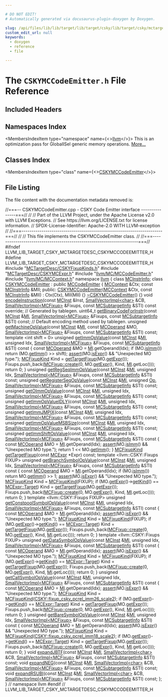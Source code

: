 ```yaml
---

# DO NOT EDIT!
# Automatically generated via docusaurus-plugin-doxygen by Doxygen.

slug: /api/files/lib/lib/target/lib/target/csky/lib/target/csky/mctargetdesc/cskymccodeemitter-h
custom_edit_url: null
keywords:
  - doxygen
  - reference
  - file

---
```





# The `CSKYMCCodeEmitter.h` File Reference

<DoxygenPage pluginConfig={pluginConfig}>



## Included Headers

<IncludesList>
<IncludesListItem
  filePath="MCTargetDesc/CSKYFixupKinds.h"
  permalink="/docs/api/files/lib/lib/target/lib/target/csky/lib/target/csky/mctargetdesc/cskyfixupkinds-h"
  isLocal="true" />
<IncludesListItem
  filePath="MCTargetDesc/CSKYMCExpr.h"
  permalink="/docs/api/files/lib/lib/target/lib/target/csky/lib/target/csky/mctargetdesc/cskymcexpr-h"
  isLocal="true" />
<IncludesListItem
  filePath="llvm/MC/MCCodeEmitter.h"
  permalink="/docs/api/files/include/include/llvm/include/llvm/mc/mccodeemitter-h"
  isLocal="true" />
<IncludesListItem
  filePath="llvm/MC/MCContext.h"
  permalink="/docs/api/files/include/include/llvm/include/llvm/mc/mccontext-h"
  isLocal="true" />
</IncludesList>

## Namespaces Index

<MembersIndex>

<MembersIndexItem
  type="namespace"
  name={<><a href="/docs/api/namespaces/llvm">llvm</a></>}>
This is an optimization pass for GlobalISel generic memory operations. <a href="/docs/api/namespaces/llvm/#details">More...</a>
</MembersIndexItem>

</MembersIndex>

## Classes Index

<MembersIndex>

<MembersIndexItem
  type="class"
  name={<><a href="/docs/api/classes/llvm/cskymccodeemitter">CSKYMCCodeEmitter</a></>}>
</MembersIndexItem>

</MembersIndex>


## File Listing

The file content with the documentation metadata removed is:

<ProgramListing>

<Link id="l00001" /><CodeLine lineNumber="1"><Highlight kind="comment">//===-- CSKYMCCodeEmitter.cpp - CSKY Code Emitter interface ---------------===//</Highlight><Highlight kind="normal"></Highlight></CodeLine>
<Link id="l00002" /><CodeLine lineNumber="2"><Highlight kind="normal"></Highlight><Highlight kind="comment">//</Highlight><Highlight kind="normal"></Highlight></CodeLine>
<Link id="l00003" /><CodeLine lineNumber="3"><Highlight kind="normal"></Highlight><Highlight kind="comment">// Part of the LLVM Project, under the Apache License v2.0 with LLVM Exceptions.</Highlight><Highlight kind="normal"></Highlight></CodeLine>
<Link id="l00004" /><CodeLine lineNumber="4"><Highlight kind="normal"></Highlight><Highlight kind="comment">// See https://llvm.org/LICENSE.txt for license information.</Highlight><Highlight kind="normal"></Highlight></CodeLine>
<Link id="l00005" /><CodeLine lineNumber="5"><Highlight kind="normal"></Highlight><Highlight kind="comment">// SPDX-License-Identifier: Apache-2.0 WITH LLVM-exception</Highlight><Highlight kind="normal"></Highlight></CodeLine>
<Link id="l00006" /><CodeLine lineNumber="6"><Highlight kind="normal"></Highlight><Highlight kind="comment">//</Highlight><Highlight kind="normal"></Highlight></CodeLine>
<Link id="l00007" /><CodeLine lineNumber="7"><Highlight kind="normal"></Highlight><Highlight kind="comment">//===----------------------------------------------------------------------===//</Highlight><Highlight kind="normal"></Highlight></CodeLine>
<Link id="l00008" /><CodeLine lineNumber="8"><Highlight kind="normal"></Highlight><Highlight kind="comment">//</Highlight><Highlight kind="normal"></Highlight></CodeLine>
<Link id="l00009" /><CodeLine lineNumber="9"><Highlight kind="normal"></Highlight><Highlight kind="comment">// This file implements the CSKYMCCodeEmitter class.</Highlight><Highlight kind="normal"></Highlight></CodeLine>
<Link id="l00010" /><CodeLine lineNumber="10"><Highlight kind="normal"></Highlight><Highlight kind="comment">//</Highlight><Highlight kind="normal"></Highlight></CodeLine>
<Link id="l00011" /><CodeLine lineNumber="11"><Highlight kind="normal"></Highlight><Highlight kind="comment">//===----------------------------------------------------------------------===//</Highlight><Highlight kind="normal"></Highlight></CodeLine>
<Link id="l00012" /><CodeLine lineNumber="12"><Highlight kind="normal"></Highlight></CodeLine>
<Link id="l00013" /><CodeLine lineNumber="13"><Highlight kind="normal"></Highlight><Highlight kind="preprocessor">#ifndef LLVM&#95;LIB&#95;TARGET&#95;CSKY&#95;MCTARGETDESC&#95;CSKYMCCODEEMITTER&#95;H</Highlight><Highlight kind="normal"></Highlight></CodeLine>
<Link id="l00014" /><CodeLine lineNumber="14"><Highlight kind="normal"></Highlight><Highlight kind="preprocessor">#define LLVM&#95;LIB&#95;TARGET&#95;CSKY&#95;MCTARGETDESC&#95;CSKYMCCODEEMITTER&#95;H</Highlight><Highlight kind="normal"></Highlight></CodeLine>
<Link id="l00015" /><CodeLine lineNumber="15"><Highlight kind="normal"></Highlight></CodeLine>
<Link id="l00016" /><CodeLine lineNumber="16"><Highlight kind="normal"></Highlight><Highlight kind="preprocessor">#include &quot;<a href="/docs/api/files/lib/lib/target/lib/target/csky/lib/target/csky/mctargetdesc/cskyfixupkinds-h">MCTargetDesc/CSKYFixupKinds.h</a>&quot;</Highlight><Highlight kind="normal"></Highlight></CodeLine>
<Link id="l00017" /><CodeLine lineNumber="17"><Highlight kind="normal"></Highlight><Highlight kind="preprocessor">#include &quot;<a href="/docs/api/files/lib/lib/target/lib/target/csky/lib/target/csky/mctargetdesc/cskymcexpr-h">MCTargetDesc/CSKYMCExpr.h</a>&quot;</Highlight><Highlight kind="normal"></Highlight></CodeLine>
<Link id="l00018" /><CodeLine lineNumber="18"><Highlight kind="normal"></Highlight><Highlight kind="preprocessor">#include &quot;<a href="/docs/api/files/include/include/llvm/include/llvm/mc/mccodeemitter-h">llvm/MC/MCCodeEmitter.h</a>&quot;</Highlight><Highlight kind="normal"></Highlight></CodeLine>
<Link id="l00019" /><CodeLine lineNumber="19"><Highlight kind="normal"></Highlight><Highlight kind="preprocessor">#include &quot;<a href="/docs/api/files/include/include/llvm/include/llvm/mc/mccontext-h">llvm/MC/MCContext.h</a>&quot;</Highlight><Highlight kind="normal"></Highlight></CodeLine>
<Link id="l00020" /><CodeLine lineNumber="20"><Highlight kind="normal"></Highlight></CodeLine>
<Link id="l00021" /><CodeLine lineNumber="21"><Highlight kind="normal"></Highlight><Highlight kind="keyword">namespace </Highlight><Highlight kind="normal"><a href="/docs/api/namespaces/llvm">llvm</a> &#123;</Highlight></CodeLine>
<Link id="l00022" /><CodeLine lineNumber="22"><Highlight kind="normal"></Highlight></CodeLine>
<Link id="l00023" /><CodeLine lineNumber="23"><Highlight kind="normal"></Highlight><Highlight kind="keyword">class </Highlight><Highlight kind="normal"><a href="/docs/api/classes/llvm/mcinstrinfo">MCInstrInfo</a>;</Highlight></CodeLine>
<Link id="l00024" /><CodeLine lineNumber="24"><Highlight kind="normal"></Highlight></CodeLine>
<Link id="l00025" /><CodeLine lineNumber="25" lineLink="/docs/api/classes/llvm/cskymccodeemitter"><Highlight kind="normal"></Highlight><Highlight kind="keyword">class </Highlight><Highlight kind="normal"><a href="/docs/api/classes/llvm/cskymccodeemitter/#a8c5dd46c2df4518bf4cec23a7a75fc44">CSKYMCCodeEmitter</a> : </Highlight><Highlight kind="keyword">public</Highlight><Highlight kind="normal"> <a href="/docs/api/classes/llvm/mccodeemitter/#a30a6103435c200ed0b3923ecf30249d1">MCCodeEmitter</a> &#123;</Highlight></CodeLine>
<Link id="l00026" /><CodeLine lineNumber="26"><Highlight kind="normal">  <a href="/docs/api/classes/llvm/mccontext">MCContext</a> &amp;Ctx;</Highlight></CodeLine>
<Link id="l00027" /><CodeLine lineNumber="27"><Highlight kind="normal">  </Highlight><Highlight kind="keyword">const</Highlight><Highlight kind="normal"> <a href="/docs/api/classes/llvm/mcinstrinfo">MCInstrInfo</a> &amp;MII;</Highlight></CodeLine>
<Link id="l00028" /><CodeLine lineNumber="28"><Highlight kind="normal"></Highlight></CodeLine>
<Link id="l00029" /><CodeLine lineNumber="29"><Highlight kind="normal"></Highlight><Highlight kind="keyword">public</Highlight><Highlight kind="normal">:</Highlight></CodeLine>
<Link id="l00030" /><CodeLine lineNumber="30" lineLink="/docs/api/classes/llvm/cskymccodeemitter/#a8c5dd46c2df4518bf4cec23a7a75fc44"><Highlight kind="normal">  <a href="/docs/api/classes/llvm/cskymccodeemitter/#a8c5dd46c2df4518bf4cec23a7a75fc44">CSKYMCCodeEmitter</a>(<a href="/docs/api/classes/llvm/mccontext">MCContext</a> &amp;Ctx, </Highlight><Highlight kind="keyword">const</Highlight><Highlight kind="normal"> <a href="/docs/api/classes/llvm/mcinstrinfo">MCInstrInfo</a> &amp;MII)</Highlight></CodeLine>
<Link id="l00031" /><CodeLine lineNumber="31"><Highlight kind="normal">      : Ctx(Ctx), MII(MII) &#123;&#125;</Highlight></CodeLine>
<Link id="l00032" /><CodeLine lineNumber="32"><Highlight kind="normal"></Highlight></CodeLine>
<Link id="l00033" /><CodeLine lineNumber="33" lineLink="/docs/api/classes/llvm/cskymccodeemitter/#a91da69034f5cd5943519833b66272506"><Highlight kind="normal">  <a href="/docs/api/classes/llvm/cskymccodeemitter/#a91da69034f5cd5943519833b66272506">~CSKYMCCodeEmitter</a>() &#123;&#125;</Highlight></CodeLine>
<Link id="l00034" /><CodeLine lineNumber="34"><Highlight kind="normal"></Highlight></CodeLine>
<Link id="l00035" /><CodeLine lineNumber="35"><Highlight kind="normal">  </Highlight><Highlight kind="keywordtype">void</Highlight><Highlight kind="normal"> <a href="/docs/api/classes/llvm/cskymccodeemitter/#adaafdf331200e6510034c6a3680f5a34">encodeInstruction</a>(</Highlight><Highlight kind="keyword">const</Highlight><Highlight kind="normal"> <a href="/docs/api/classes/llvm/mcinst">MCInst</a> &amp;Inst, <a href="/docs/api/classes/llvm/smallvectorimpl">SmallVectorImpl&lt;char&gt;</a> &amp;CB,</Highlight></CodeLine>
<Link id="l00036" /><CodeLine lineNumber="36"><Highlight kind="normal">                         <a href="/docs/api/classes/llvm/smallvectorimpl">SmallVectorImpl&lt;MCFixup&gt;</a> &amp;Fixups,</Highlight></CodeLine>
<Link id="l00037" /><CodeLine lineNumber="37"><Highlight kind="normal">                         </Highlight><Highlight kind="keyword">const</Highlight><Highlight kind="normal"> <a href="/docs/api/classes/llvm/mcsubtargetinfo">MCSubtargetInfo</a> &amp;STI) </Highlight><Highlight kind="keyword">const override</Highlight><Highlight kind="normal">;</Highlight></CodeLine>
<Link id="l00038" /><CodeLine lineNumber="38"><Highlight kind="normal"></Highlight></CodeLine>
<Link id="l00039" /><CodeLine lineNumber="39"><Highlight kind="normal">  </Highlight><Highlight kind="comment">// Generated by tablegen.</Highlight><Highlight kind="normal"></Highlight></CodeLine>
<Link id="l00040" /><CodeLine lineNumber="40" lineLink="/docs/api/classes/llvm/cskymccodeemitter/#a2dab5a70b897ea16e26499171c224201"><Highlight kind="normal">  uint64&#95;t <a href="/docs/api/classes/llvm/cskymccodeemitter/#a2dab5a70b897ea16e26499171c224201">getBinaryCodeForInstr</a>(</Highlight><Highlight kind="keyword">const</Highlight><Highlight kind="normal"> <a href="/docs/api/classes/llvm/mcinst">MCInst</a> &amp;<a href="/docs/api/files/lib/lib/codegen/lib/codegen/globalisel/irtranslator-cpp/#abe44dfdea65b4f7e11e0a608ab708b76">MI</a>,</Highlight></CodeLine>
<Link id="l00041" /><CodeLine lineNumber="41"><Highlight kind="normal">                                 <a href="/docs/api/classes/llvm/smallvectorimpl">SmallVectorImpl&lt;MCFixup&gt;</a> &amp;Fixups,</Highlight></CodeLine>
<Link id="l00042" /><CodeLine lineNumber="42"><Highlight kind="normal">                                 </Highlight><Highlight kind="keyword">const</Highlight><Highlight kind="normal"> <a href="/docs/api/classes/llvm/mcsubtargetinfo">MCSubtargetInfo</a> &amp;STI) </Highlight><Highlight kind="keyword">const</Highlight><Highlight kind="normal">;</Highlight></CodeLine>
<Link id="l00043" /><CodeLine lineNumber="43"><Highlight kind="normal"></Highlight></CodeLine>
<Link id="l00044" /><CodeLine lineNumber="44"><Highlight kind="normal">  </Highlight><Highlight kind="comment">// Default encoding method used by tablegen.</Highlight><Highlight kind="normal"></Highlight></CodeLine>
<Link id="l00045" /><CodeLine lineNumber="45"><Highlight kind="normal">  </Highlight><Highlight kind="keywordtype">unsigned</Highlight><Highlight kind="normal"> <a href="/docs/api/classes/llvm/cskymccodeemitter/#a1cfc0c5935900e22a36b4c1fde95c983">getMachineOpValue</a>(</Highlight><Highlight kind="keyword">const</Highlight><Highlight kind="normal"> <a href="/docs/api/classes/llvm/mcinst">MCInst</a> &amp;<a href="/docs/api/files/lib/lib/codegen/lib/codegen/globalisel/irtranslator-cpp/#abe44dfdea65b4f7e11e0a608ab708b76">MI</a>, </Highlight><Highlight kind="keyword">const</Highlight><Highlight kind="normal"> <a href="/docs/api/classes/llvm/mcoperand">MCOperand</a> &amp;MO,</Highlight></CodeLine>
<Link id="l00046" /><CodeLine lineNumber="46"><Highlight kind="normal">                             <a href="/docs/api/classes/llvm/smallvectorimpl">SmallVectorImpl&lt;MCFixup&gt;</a> &amp;Fixups,</Highlight></CodeLine>
<Link id="l00047" /><CodeLine lineNumber="47"><Highlight kind="normal">                             </Highlight><Highlight kind="keyword">const</Highlight><Highlight kind="normal"> <a href="/docs/api/classes/llvm/mcsubtargetinfo">MCSubtargetInfo</a> &amp;STI) </Highlight><Highlight kind="keyword">const</Highlight><Highlight kind="normal">;</Highlight></CodeLine>
<Link id="l00048" /><CodeLine lineNumber="48"><Highlight kind="normal"></Highlight></CodeLine>
<Link id="l00049" /><CodeLine lineNumber="49"><Highlight kind="normal">  </Highlight><Highlight kind="keyword">template</Highlight><Highlight kind="normal"> &lt;</Highlight><Highlight kind="keywordtype">int</Highlight><Highlight kind="normal"> shift = 0&gt;</Highlight></CodeLine>
<Link id="l00050" /><CodeLine lineNumber="50" lineLink="/docs/api/classes/llvm/cskymccodeemitter/#a147f7ed39465e029fa4ac16137fee7c4"><Highlight kind="normal">  </Highlight><Highlight kind="keywordtype">unsigned</Highlight><Highlight kind="normal"> <a href="/docs/api/classes/llvm/cskymccodeemitter/#a147f7ed39465e029fa4ac16137fee7c4">getImmOpValue</a>(</Highlight><Highlight kind="keyword">const</Highlight><Highlight kind="normal"> <a href="/docs/api/classes/llvm/mcinst">MCInst</a> &amp;<a href="/docs/api/files/lib/lib/codegen/lib/codegen/globalisel/irtranslator-cpp/#abe44dfdea65b4f7e11e0a608ab708b76">MI</a>, </Highlight><Highlight kind="keywordtype">unsigned</Highlight><Highlight kind="normal"> Idx,</Highlight></CodeLine>
<Link id="l00051" /><CodeLine lineNumber="51"><Highlight kind="normal">                         <a href="/docs/api/classes/llvm/smallvectorimpl">SmallVectorImpl&lt;MCFixup&gt;</a> &amp;Fixups,</Highlight></CodeLine>
<Link id="l00052" /><CodeLine lineNumber="52"><Highlight kind="normal">                         </Highlight><Highlight kind="keyword">const</Highlight><Highlight kind="normal"> <a href="/docs/api/classes/llvm/mcsubtargetinfo">MCSubtargetInfo</a> &amp;STI)</Highlight><Highlight kind="keyword"> const </Highlight><Highlight kind="normal">&#123;</Highlight></CodeLine>
<Link id="l00053" /><CodeLine lineNumber="53"><Highlight kind="normal">    </Highlight><Highlight kind="keyword">const</Highlight><Highlight kind="normal"> <a href="/docs/api/classes/llvm/mcoperand">MCOperand</a> &amp;MO = <a href="/docs/api/files/lib/lib/codegen/lib/codegen/globalisel/irtranslator-cpp/#abe44dfdea65b4f7e11e0a608ab708b76">MI</a>.getOperand(Idx);</Highlight></CodeLine>
<Link id="l00054" /><CodeLine lineNumber="54"><Highlight kind="normal">    </Highlight><Highlight kind="keywordflow">if</Highlight><Highlight kind="normal"> (MO.<a href="/docs/api/classes/llvm/mcoperand/#a5f639fdcd3fc673fcbdb47f2e88b2b41">isImm</a>())</Highlight></CodeLine>
<Link id="l00055" /><CodeLine lineNumber="55"><Highlight kind="normal">      </Highlight><Highlight kind="keywordflow">return</Highlight><Highlight kind="normal"> (MO.<a href="/docs/api/classes/llvm/mcoperand/#a4509c43893edc940979f690c468664c1">getImm</a>() &gt;&gt; shift);</Highlight></CodeLine>
<Link id="l00056" /><CodeLine lineNumber="56"><Highlight kind="normal"></Highlight></CodeLine>
<Link id="l00057" /><CodeLine lineNumber="57"><Highlight kind="normal">    <a href="/docs/api/files/lib/lib/target/lib/target/amdgpu/silowercontrolflow-cpp/#a4868c5d81c5ccc98c47aeab6244346a0">assert</a>(MO.<a href="/docs/api/classes/llvm/mcoperand/#ae23b2e8269fe15dbe5ebb3394438960c">isExpr</a>() &amp;&amp; </Highlight><Highlight kind="stringliteral">&quot;Unexpected MO type.&quot;</Highlight><Highlight kind="normal">);</Highlight></CodeLine>
<Link id="l00058" /><CodeLine lineNumber="58"><Highlight kind="normal"></Highlight></CodeLine>
<Link id="l00059" /><CodeLine lineNumber="59"><Highlight kind="normal">    <a href="/docs/api/namespaces/llvm/#a84cef097f15848752272d38769011f58">MCFixupKind</a> Kind = <a href="/docs/api/classes/llvm/cskymccodeemitter/#a9c29d5d248e6c2e091dd022e206068f8">getTargetFixup</a>(MO.<a href="/docs/api/classes/llvm/mcoperand/#ac9408fbc60922d24b01c1efcbd4ba52b">getExpr</a>());</Highlight></CodeLine>
<Link id="l00060" /><CodeLine lineNumber="60"><Highlight kind="normal">    Fixups.push&#95;back(<a href="/docs/api/classes/llvm/mcfixup/#abdf37854fa6eb68017b96486df443a32">MCFixup::create</a>(0, MO.<a href="/docs/api/classes/llvm/mcoperand/#ac9408fbc60922d24b01c1efcbd4ba52b">getExpr</a>(), Kind, <a href="/docs/api/files/lib/lib/codegen/lib/codegen/globalisel/irtranslator-cpp/#abe44dfdea65b4f7e11e0a608ab708b76">MI</a>.getLoc()));</Highlight></CodeLine>
<Link id="l00061" /><CodeLine lineNumber="61"><Highlight kind="normal">    </Highlight><Highlight kind="keywordflow">return</Highlight><Highlight kind="normal"> 0;</Highlight></CodeLine>
<Link id="l00062" /><CodeLine lineNumber="62"><Highlight kind="normal">  &#125;</Highlight></CodeLine>
<Link id="l00063" /><CodeLine lineNumber="63"><Highlight kind="normal"></Highlight></CodeLine>
<Link id="l00064" /><CodeLine lineNumber="64"><Highlight kind="normal">  </Highlight><Highlight kind="keywordtype">unsigned</Highlight><Highlight kind="normal"> <a href="/docs/api/classes/llvm/cskymccodeemitter/#abc48f0656943fa3733e66da34ad649fb">getRegSeqImmOpValue</a>(</Highlight><Highlight kind="keyword">const</Highlight><Highlight kind="normal"> <a href="/docs/api/classes/llvm/mcinst">MCInst</a> &amp;<a href="/docs/api/files/lib/lib/codegen/lib/codegen/globalisel/irtranslator-cpp/#abe44dfdea65b4f7e11e0a608ab708b76">MI</a>, </Highlight><Highlight kind="keywordtype">unsigned</Highlight><Highlight kind="normal"> Idx,</Highlight></CodeLine>
<Link id="l00065" /><CodeLine lineNumber="65"><Highlight kind="normal">                               <a href="/docs/api/classes/llvm/smallvectorimpl">SmallVectorImpl&lt;MCFixup&gt;</a> &amp;Fixups,</Highlight></CodeLine>
<Link id="l00066" /><CodeLine lineNumber="66"><Highlight kind="normal">                               </Highlight><Highlight kind="keyword">const</Highlight><Highlight kind="normal"> <a href="/docs/api/classes/llvm/mcsubtargetinfo">MCSubtargetInfo</a> &amp;STI) </Highlight><Highlight kind="keyword">const</Highlight><Highlight kind="normal">;</Highlight></CodeLine>
<Link id="l00067" /><CodeLine lineNumber="67"><Highlight kind="normal"></Highlight></CodeLine>
<Link id="l00068" /><CodeLine lineNumber="68"><Highlight kind="normal">  </Highlight><Highlight kind="keywordtype">unsigned</Highlight><Highlight kind="normal"> <a href="/docs/api/classes/llvm/cskymccodeemitter/#a008b1d35685ccf159195785034bd43ca">getRegisterSeqOpValue</a>(</Highlight><Highlight kind="keyword">const</Highlight><Highlight kind="normal"> <a href="/docs/api/classes/llvm/mcinst">MCInst</a> &amp;<a href="/docs/api/files/lib/lib/codegen/lib/codegen/globalisel/irtranslator-cpp/#abe44dfdea65b4f7e11e0a608ab708b76">MI</a>, </Highlight><Highlight kind="keywordtype">unsigned</Highlight><Highlight kind="normal"> <a href="/docs/api/namespaces/llvm/#ab471937b9a227e70c7fe8bd9604014d6">Op</a>,</Highlight></CodeLine>
<Link id="l00069" /><CodeLine lineNumber="69"><Highlight kind="normal">                                 <a href="/docs/api/classes/llvm/smallvectorimpl">SmallVectorImpl&lt;MCFixup&gt;</a> &amp;Fixups,</Highlight></CodeLine>
<Link id="l00070" /><CodeLine lineNumber="70"><Highlight kind="normal">                                 </Highlight><Highlight kind="keyword">const</Highlight><Highlight kind="normal"> <a href="/docs/api/classes/llvm/mcsubtargetinfo">MCSubtargetInfo</a> &amp;STI) </Highlight><Highlight kind="keyword">const</Highlight><Highlight kind="normal">;</Highlight></CodeLine>
<Link id="l00071" /><CodeLine lineNumber="71"><Highlight kind="normal"></Highlight></CodeLine>
<Link id="l00072" /><CodeLine lineNumber="72"><Highlight kind="normal">  </Highlight><Highlight kind="keywordtype">unsigned</Highlight><Highlight kind="normal"> <a href="/docs/api/classes/llvm/cskymccodeemitter/#a08b1ba956c93479f829c5119f1dad4d0">getOImmOpValue</a>(</Highlight><Highlight kind="keyword">const</Highlight><Highlight kind="normal"> <a href="/docs/api/classes/llvm/mcinst">MCInst</a> &amp;<a href="/docs/api/files/lib/lib/codegen/lib/codegen/globalisel/irtranslator-cpp/#abe44dfdea65b4f7e11e0a608ab708b76">MI</a>, </Highlight><Highlight kind="keywordtype">unsigned</Highlight><Highlight kind="normal"> Idx,</Highlight></CodeLine>
<Link id="l00073" /><CodeLine lineNumber="73"><Highlight kind="normal">                          <a href="/docs/api/classes/llvm/smallvectorimpl">SmallVectorImpl&lt;MCFixup&gt;</a> &amp;Fixups,</Highlight></CodeLine>
<Link id="l00074" /><CodeLine lineNumber="74"><Highlight kind="normal">                          </Highlight><Highlight kind="keyword">const</Highlight><Highlight kind="normal"> <a href="/docs/api/classes/llvm/mcsubtargetinfo">MCSubtargetInfo</a> &amp;STI) </Highlight><Highlight kind="keyword">const</Highlight><Highlight kind="normal">;</Highlight></CodeLine>
<Link id="l00075" /><CodeLine lineNumber="75"><Highlight kind="normal"></Highlight></CodeLine>
<Link id="l00076" /><CodeLine lineNumber="76"><Highlight kind="normal">  </Highlight><Highlight kind="keywordtype">unsigned</Highlight><Highlight kind="normal"> <a href="/docs/api/classes/llvm/cskymccodeemitter/#ac6eeb144918019a34bd38c7223e3f78b">getImmOpValueIDLY</a>(</Highlight><Highlight kind="keyword">const</Highlight><Highlight kind="normal"> <a href="/docs/api/classes/llvm/mcinst">MCInst</a> &amp;<a href="/docs/api/files/lib/lib/codegen/lib/codegen/globalisel/irtranslator-cpp/#abe44dfdea65b4f7e11e0a608ab708b76">MI</a>, </Highlight><Highlight kind="keywordtype">unsigned</Highlight><Highlight kind="normal"> Idx,</Highlight></CodeLine>
<Link id="l00077" /><CodeLine lineNumber="77"><Highlight kind="normal">                             <a href="/docs/api/classes/llvm/smallvectorimpl">SmallVectorImpl&lt;MCFixup&gt;</a> &amp;Fixups,</Highlight></CodeLine>
<Link id="l00078" /><CodeLine lineNumber="78"><Highlight kind="normal">                             </Highlight><Highlight kind="keyword">const</Highlight><Highlight kind="normal"> <a href="/docs/api/classes/llvm/mcsubtargetinfo">MCSubtargetInfo</a> &amp;STI) </Highlight><Highlight kind="keyword">const</Highlight><Highlight kind="normal">;</Highlight></CodeLine>
<Link id="l00079" /><CodeLine lineNumber="79"><Highlight kind="normal"></Highlight></CodeLine>
<Link id="l00080" /><CodeLine lineNumber="80"><Highlight kind="normal">  </Highlight><Highlight kind="keywordtype">unsigned</Highlight><Highlight kind="normal"> <a href="/docs/api/classes/llvm/cskymccodeemitter/#ae05cd97c83d393c69e434fca17030b9f">getImmJMPIX</a>(</Highlight><Highlight kind="keyword">const</Highlight><Highlight kind="normal"> <a href="/docs/api/classes/llvm/mcinst">MCInst</a> &amp;<a href="/docs/api/files/lib/lib/codegen/lib/codegen/globalisel/irtranslator-cpp/#abe44dfdea65b4f7e11e0a608ab708b76">MI</a>, </Highlight><Highlight kind="keywordtype">unsigned</Highlight><Highlight kind="normal"> Idx,</Highlight></CodeLine>
<Link id="l00081" /><CodeLine lineNumber="81"><Highlight kind="normal">                       <a href="/docs/api/classes/llvm/smallvectorimpl">SmallVectorImpl&lt;MCFixup&gt;</a> &amp;Fixups,</Highlight></CodeLine>
<Link id="l00082" /><CodeLine lineNumber="82"><Highlight kind="normal">                       </Highlight><Highlight kind="keyword">const</Highlight><Highlight kind="normal"> <a href="/docs/api/classes/llvm/mcsubtargetinfo">MCSubtargetInfo</a> &amp;STI) </Highlight><Highlight kind="keyword">const</Highlight><Highlight kind="normal">;</Highlight></CodeLine>
<Link id="l00083" /><CodeLine lineNumber="83"><Highlight kind="normal"></Highlight></CodeLine>
<Link id="l00084" /><CodeLine lineNumber="84"><Highlight kind="normal">  </Highlight><Highlight kind="keywordtype">unsigned</Highlight><Highlight kind="normal"> <a href="/docs/api/classes/llvm/cskymccodeemitter/#a606a98b352957e923a71c533473c3ce8">getImmOpValueMSBSize</a>(</Highlight><Highlight kind="keyword">const</Highlight><Highlight kind="normal"> <a href="/docs/api/classes/llvm/mcinst">MCInst</a> &amp;<a href="/docs/api/files/lib/lib/codegen/lib/codegen/globalisel/irtranslator-cpp/#abe44dfdea65b4f7e11e0a608ab708b76">MI</a>, </Highlight><Highlight kind="keywordtype">unsigned</Highlight><Highlight kind="normal"> Idx,</Highlight></CodeLine>
<Link id="l00085" /><CodeLine lineNumber="85"><Highlight kind="normal">                                <a href="/docs/api/classes/llvm/smallvectorimpl">SmallVectorImpl&lt;MCFixup&gt;</a> &amp;Fixups,</Highlight></CodeLine>
<Link id="l00086" /><CodeLine lineNumber="86"><Highlight kind="normal">                                </Highlight><Highlight kind="keyword">const</Highlight><Highlight kind="normal"> <a href="/docs/api/classes/llvm/mcsubtargetinfo">MCSubtargetInfo</a> &amp;STI) </Highlight><Highlight kind="keyword">const</Highlight><Highlight kind="normal">;</Highlight></CodeLine>
<Link id="l00087" /><CodeLine lineNumber="87"><Highlight kind="normal"></Highlight></CodeLine>
<Link id="l00088" /><CodeLine lineNumber="88" lineLink="/docs/api/classes/llvm/cskymccodeemitter/#a636ee1d25450ead13bc07b88b72ac478"><Highlight kind="normal">  </Highlight><Highlight kind="keywordtype">unsigned</Highlight><Highlight kind="normal"> <a href="/docs/api/classes/llvm/cskymccodeemitter/#a636ee1d25450ead13bc07b88b72ac478">getImmShiftOpValue</a>(</Highlight><Highlight kind="keyword">const</Highlight><Highlight kind="normal"> <a href="/docs/api/classes/llvm/mcinst">MCInst</a> &amp;<a href="/docs/api/files/lib/lib/codegen/lib/codegen/globalisel/irtranslator-cpp/#abe44dfdea65b4f7e11e0a608ab708b76">MI</a>, </Highlight><Highlight kind="keywordtype">unsigned</Highlight><Highlight kind="normal"> Idx,</Highlight></CodeLine>
<Link id="l00089" /><CodeLine lineNumber="89"><Highlight kind="normal">                              <a href="/docs/api/classes/llvm/smallvectorimpl">SmallVectorImpl&lt;MCFixup&gt;</a> &amp;Fixups,</Highlight></CodeLine>
<Link id="l00090" /><CodeLine lineNumber="90"><Highlight kind="normal">                              </Highlight><Highlight kind="keyword">const</Highlight><Highlight kind="normal"> <a href="/docs/api/classes/llvm/mcsubtargetinfo">MCSubtargetInfo</a> &amp;STI)</Highlight><Highlight kind="keyword"> const </Highlight><Highlight kind="normal">&#123;</Highlight></CodeLine>
<Link id="l00091" /><CodeLine lineNumber="91"><Highlight kind="normal">    </Highlight><Highlight kind="keyword">const</Highlight><Highlight kind="normal"> <a href="/docs/api/classes/llvm/mcoperand">MCOperand</a> &amp;MO = <a href="/docs/api/files/lib/lib/codegen/lib/codegen/globalisel/irtranslator-cpp/#abe44dfdea65b4f7e11e0a608ab708b76">MI</a>.getOperand(Idx);</Highlight></CodeLine>
<Link id="l00092" /><CodeLine lineNumber="92"><Highlight kind="normal">    <a href="/docs/api/files/lib/lib/target/lib/target/amdgpu/silowercontrolflow-cpp/#a4868c5d81c5ccc98c47aeab6244346a0">assert</a>(MO.<a href="/docs/api/classes/llvm/mcoperand/#a5f639fdcd3fc673fcbdb47f2e88b2b41">isImm</a>() &amp;&amp; </Highlight><Highlight kind="stringliteral">&quot;Unexpected MO type.&quot;</Highlight><Highlight kind="normal">);</Highlight></CodeLine>
<Link id="l00093" /><CodeLine lineNumber="93"><Highlight kind="normal">    </Highlight><Highlight kind="keywordflow">return</Highlight><Highlight kind="normal"> 1 &lt;&lt; MO.<a href="/docs/api/classes/llvm/mcoperand/#a4509c43893edc940979f690c468664c1">getImm</a>();</Highlight></CodeLine>
<Link id="l00094" /><CodeLine lineNumber="94"><Highlight kind="normal">  &#125;</Highlight></CodeLine>
<Link id="l00095" /><CodeLine lineNumber="95"><Highlight kind="normal"></Highlight></CodeLine>
<Link id="l00096" /><CodeLine lineNumber="96"><Highlight kind="normal">  <a href="/docs/api/namespaces/llvm/#a84cef097f15848752272d38769011f58">MCFixupKind</a> <a href="/docs/api/classes/llvm/cskymccodeemitter/#a9c29d5d248e6c2e091dd022e206068f8">getTargetFixup</a>(</Highlight><Highlight kind="keyword">const</Highlight><Highlight kind="normal"> <a href="/docs/api/classes/llvm/mcexpr">MCExpr</a> &#42;Expr) </Highlight><Highlight kind="keyword">const</Highlight><Highlight kind="normal">;</Highlight></CodeLine>
<Link id="l00097" /><CodeLine lineNumber="97"><Highlight kind="normal"></Highlight></CodeLine>
<Link id="l00098" /><CodeLine lineNumber="98"><Highlight kind="normal">  </Highlight><Highlight kind="keyword">template</Highlight><Highlight kind="normal"> &lt;llvm::CSKY::Fixups FIXUP&gt;</Highlight></CodeLine>
<Link id="l00099" /><CodeLine lineNumber="99" lineLink="/docs/api/classes/llvm/cskymccodeemitter/#ae0d5413e8969be7638d03ff8c9e65353"><Highlight kind="normal">  </Highlight><Highlight kind="keywordtype">unsigned</Highlight><Highlight kind="normal"> <a href="/docs/api/classes/llvm/cskymccodeemitter/#ae0d5413e8969be7638d03ff8c9e65353">getBranchSymbolOpValue</a>(</Highlight><Highlight kind="keyword">const</Highlight><Highlight kind="normal"> <a href="/docs/api/classes/llvm/mcinst">MCInst</a> &amp;<a href="/docs/api/files/lib/lib/codegen/lib/codegen/globalisel/irtranslator-cpp/#abe44dfdea65b4f7e11e0a608ab708b76">MI</a>, </Highlight><Highlight kind="keywordtype">unsigned</Highlight><Highlight kind="normal"> Idx,</Highlight></CodeLine>
<Link id="l00100" /><CodeLine lineNumber="100"><Highlight kind="normal">                                  <a href="/docs/api/classes/llvm/smallvectorimpl">SmallVectorImpl&lt;MCFixup&gt;</a> &amp;Fixups,</Highlight></CodeLine>
<Link id="l00101" /><CodeLine lineNumber="101"><Highlight kind="normal">                                  </Highlight><Highlight kind="keyword">const</Highlight><Highlight kind="normal"> <a href="/docs/api/classes/llvm/mcsubtargetinfo">MCSubtargetInfo</a> &amp;STI)</Highlight><Highlight kind="keyword"> const </Highlight><Highlight kind="normal">&#123;</Highlight></CodeLine>
<Link id="l00102" /><CodeLine lineNumber="102"><Highlight kind="normal">    </Highlight><Highlight kind="keyword">const</Highlight><Highlight kind="normal"> <a href="/docs/api/classes/llvm/mcoperand">MCOperand</a> &amp;MO = <a href="/docs/api/files/lib/lib/codegen/lib/codegen/globalisel/irtranslator-cpp/#abe44dfdea65b4f7e11e0a608ab708b76">MI</a>.getOperand(Idx);</Highlight></CodeLine>
<Link id="l00103" /><CodeLine lineNumber="103"><Highlight kind="normal"></Highlight></CodeLine>
<Link id="l00104" /><CodeLine lineNumber="104"><Highlight kind="normal">    </Highlight><Highlight kind="keywordflow">if</Highlight><Highlight kind="normal"> (MO.<a href="/docs/api/classes/llvm/mcoperand/#a5f639fdcd3fc673fcbdb47f2e88b2b41">isImm</a>())</Highlight></CodeLine>
<Link id="l00105" /><CodeLine lineNumber="105"><Highlight kind="normal">      </Highlight><Highlight kind="keywordflow">return</Highlight><Highlight kind="normal"> MO.<a href="/docs/api/classes/llvm/mcoperand/#a4509c43893edc940979f690c468664c1">getImm</a>() &gt;&gt; 1;</Highlight></CodeLine>
<Link id="l00106" /><CodeLine lineNumber="106"><Highlight kind="normal"></Highlight></CodeLine>
<Link id="l00107" /><CodeLine lineNumber="107"><Highlight kind="normal">    <a href="/docs/api/files/lib/lib/target/lib/target/amdgpu/silowercontrolflow-cpp/#a4868c5d81c5ccc98c47aeab6244346a0">assert</a>(MO.<a href="/docs/api/classes/llvm/mcoperand/#ae23b2e8269fe15dbe5ebb3394438960c">isExpr</a>() &amp;&amp; </Highlight><Highlight kind="stringliteral">&quot;Unexpected MO type.&quot;</Highlight><Highlight kind="normal">);</Highlight></CodeLine>
<Link id="l00108" /><CodeLine lineNumber="108"><Highlight kind="normal"></Highlight></CodeLine>
<Link id="l00109" /><CodeLine lineNumber="109"><Highlight kind="normal">    <a href="/docs/api/namespaces/llvm/#a84cef097f15848752272d38769011f58">MCFixupKind</a> Kind = <a href="/docs/api/namespaces/llvm/#a84cef097f15848752272d38769011f58">MCFixupKind</a>(FIXUP);</Highlight></CodeLine>
<Link id="l00110" /><CodeLine lineNumber="110"><Highlight kind="normal">    </Highlight><Highlight kind="keywordflow">if</Highlight><Highlight kind="normal"> (MO.<a href="/docs/api/classes/llvm/mcoperand/#ac9408fbc60922d24b01c1efcbd4ba52b">getExpr</a>()-&gt;<a href="/docs/api/classes/llvm/mcexpr/#af5d6e67c11188675c1309e098afac194">getKind</a>() == <a href="/docs/api/classes/llvm/mcexpr/#a83112ba0cecd7a7add9f1f9c441d606faa65560b8224a92e80f422df090f07c55">MCExpr::Target</a>)</Highlight></CodeLine>
<Link id="l00111" /><CodeLine lineNumber="111"><Highlight kind="normal">      Kind = <a href="/docs/api/classes/llvm/cskymccodeemitter/#a9c29d5d248e6c2e091dd022e206068f8">getTargetFixup</a>(MO.<a href="/docs/api/classes/llvm/mcoperand/#ac9408fbc60922d24b01c1efcbd4ba52b">getExpr</a>());</Highlight></CodeLine>
<Link id="l00112" /><CodeLine lineNumber="112"><Highlight kind="normal"></Highlight></CodeLine>
<Link id="l00113" /><CodeLine lineNumber="113"><Highlight kind="normal">    Fixups.push&#95;back(<a href="/docs/api/classes/llvm/mcfixup/#abdf37854fa6eb68017b96486df443a32">MCFixup::create</a>(0, MO.<a href="/docs/api/classes/llvm/mcoperand/#ac9408fbc60922d24b01c1efcbd4ba52b">getExpr</a>(), Kind, <a href="/docs/api/files/lib/lib/codegen/lib/codegen/globalisel/irtranslator-cpp/#abe44dfdea65b4f7e11e0a608ab708b76">MI</a>.getLoc()));</Highlight></CodeLine>
<Link id="l00114" /><CodeLine lineNumber="114"><Highlight kind="normal">    </Highlight><Highlight kind="keywordflow">return</Highlight><Highlight kind="normal"> 0;</Highlight></CodeLine>
<Link id="l00115" /><CodeLine lineNumber="115"><Highlight kind="normal">  &#125;</Highlight></CodeLine>
<Link id="l00116" /><CodeLine lineNumber="116"><Highlight kind="normal"></Highlight></CodeLine>
<Link id="l00117" /><CodeLine lineNumber="117"><Highlight kind="normal">  </Highlight><Highlight kind="keyword">template</Highlight><Highlight kind="normal"> &lt;llvm::CSKY::Fixups FIXUP&gt;</Highlight></CodeLine>
<Link id="l00118" /><CodeLine lineNumber="118" lineLink="/docs/api/classes/llvm/cskymccodeemitter/#a4b28c7cecddbd6c9aae7628ac71f365b"><Highlight kind="normal">  </Highlight><Highlight kind="keywordtype">unsigned</Highlight><Highlight kind="normal"> <a href="/docs/api/classes/llvm/cskymccodeemitter/#a4b28c7cecddbd6c9aae7628ac71f365b">getConstpoolSymbolOpValue</a>(</Highlight><Highlight kind="keyword">const</Highlight><Highlight kind="normal"> <a href="/docs/api/classes/llvm/mcinst">MCInst</a> &amp;<a href="/docs/api/files/lib/lib/codegen/lib/codegen/globalisel/irtranslator-cpp/#abe44dfdea65b4f7e11e0a608ab708b76">MI</a>, </Highlight><Highlight kind="keywordtype">unsigned</Highlight><Highlight kind="normal"> Idx,</Highlight></CodeLine>
<Link id="l00119" /><CodeLine lineNumber="119"><Highlight kind="normal">                                     <a href="/docs/api/classes/llvm/smallvectorimpl">SmallVectorImpl&lt;MCFixup&gt;</a> &amp;Fixups,</Highlight></CodeLine>
<Link id="l00120" /><CodeLine lineNumber="120"><Highlight kind="normal">                                     </Highlight><Highlight kind="keyword">const</Highlight><Highlight kind="normal"> <a href="/docs/api/classes/llvm/mcsubtargetinfo">MCSubtargetInfo</a> &amp;STI)</Highlight><Highlight kind="keyword"> const </Highlight><Highlight kind="normal">&#123;</Highlight></CodeLine>
<Link id="l00121" /><CodeLine lineNumber="121"><Highlight kind="normal">    </Highlight><Highlight kind="keyword">const</Highlight><Highlight kind="normal"> <a href="/docs/api/classes/llvm/mcoperand">MCOperand</a> &amp;MO = <a href="/docs/api/files/lib/lib/codegen/lib/codegen/globalisel/irtranslator-cpp/#abe44dfdea65b4f7e11e0a608ab708b76">MI</a>.getOperand(Idx);</Highlight></CodeLine>
<Link id="l00122" /><CodeLine lineNumber="122"><Highlight kind="normal">    <a href="/docs/api/files/lib/lib/target/lib/target/amdgpu/silowercontrolflow-cpp/#a4868c5d81c5ccc98c47aeab6244346a0">assert</a>(MO.<a href="/docs/api/classes/llvm/mcoperand/#ae23b2e8269fe15dbe5ebb3394438960c">isExpr</a>() &amp;&amp; </Highlight><Highlight kind="stringliteral">&quot;Unexpected MO type.&quot;</Highlight><Highlight kind="normal">);</Highlight></CodeLine>
<Link id="l00123" /><CodeLine lineNumber="123"><Highlight kind="normal"></Highlight></CodeLine>
<Link id="l00124" /><CodeLine lineNumber="124"><Highlight kind="normal">    <a href="/docs/api/namespaces/llvm/#a84cef097f15848752272d38769011f58">MCFixupKind</a> Kind = <a href="/docs/api/namespaces/llvm/#a84cef097f15848752272d38769011f58">MCFixupKind</a>(FIXUP);</Highlight></CodeLine>
<Link id="l00125" /><CodeLine lineNumber="125"><Highlight kind="normal">    </Highlight><Highlight kind="keywordflow">if</Highlight><Highlight kind="normal"> (MO.<a href="/docs/api/classes/llvm/mcoperand/#ac9408fbc60922d24b01c1efcbd4ba52b">getExpr</a>()-&gt;<a href="/docs/api/classes/llvm/mcexpr/#af5d6e67c11188675c1309e098afac194">getKind</a>() == <a href="/docs/api/classes/llvm/mcexpr/#a83112ba0cecd7a7add9f1f9c441d606faa65560b8224a92e80f422df090f07c55">MCExpr::Target</a>)</Highlight></CodeLine>
<Link id="l00126" /><CodeLine lineNumber="126"><Highlight kind="normal">      Kind = <a href="/docs/api/classes/llvm/cskymccodeemitter/#a9c29d5d248e6c2e091dd022e206068f8">getTargetFixup</a>(MO.<a href="/docs/api/classes/llvm/mcoperand/#ac9408fbc60922d24b01c1efcbd4ba52b">getExpr</a>());</Highlight></CodeLine>
<Link id="l00127" /><CodeLine lineNumber="127"><Highlight kind="normal"></Highlight></CodeLine>
<Link id="l00128" /><CodeLine lineNumber="128"><Highlight kind="normal">    Fixups.push&#95;back(<a href="/docs/api/classes/llvm/mcfixup/#abdf37854fa6eb68017b96486df443a32">MCFixup::create</a>(0, MO.<a href="/docs/api/classes/llvm/mcoperand/#ac9408fbc60922d24b01c1efcbd4ba52b">getExpr</a>(), Kind, <a href="/docs/api/files/lib/lib/codegen/lib/codegen/globalisel/irtranslator-cpp/#abe44dfdea65b4f7e11e0a608ab708b76">MI</a>.getLoc()));</Highlight></CodeLine>
<Link id="l00129" /><CodeLine lineNumber="129"><Highlight kind="normal">    </Highlight><Highlight kind="keywordflow">return</Highlight><Highlight kind="normal"> 0;</Highlight></CodeLine>
<Link id="l00130" /><CodeLine lineNumber="130"><Highlight kind="normal">  &#125;</Highlight></CodeLine>
<Link id="l00131" /><CodeLine lineNumber="131"><Highlight kind="normal"></Highlight></CodeLine>
<Link id="l00132" /><CodeLine lineNumber="132"><Highlight kind="normal">  </Highlight><Highlight kind="keyword">template</Highlight><Highlight kind="normal"> &lt;llvm::CSKY::Fixups FIXUP&gt;</Highlight></CodeLine>
<Link id="l00133" /><CodeLine lineNumber="133" lineLink="/docs/api/classes/llvm/cskymccodeemitter/#a5a26e3bd1555734e7aa5a82457ddc0e1"><Highlight kind="normal">  </Highlight><Highlight kind="keywordtype">unsigned</Highlight><Highlight kind="normal"> <a href="/docs/api/classes/llvm/cskymccodeemitter/#a5a26e3bd1555734e7aa5a82457ddc0e1">getDataSymbolOpValue</a>(</Highlight><Highlight kind="keyword">const</Highlight><Highlight kind="normal"> <a href="/docs/api/classes/llvm/mcinst">MCInst</a> &amp;<a href="/docs/api/files/lib/lib/codegen/lib/codegen/globalisel/irtranslator-cpp/#abe44dfdea65b4f7e11e0a608ab708b76">MI</a>, </Highlight><Highlight kind="keywordtype">unsigned</Highlight><Highlight kind="normal"> Idx,</Highlight></CodeLine>
<Link id="l00134" /><CodeLine lineNumber="134"><Highlight kind="normal">                                <a href="/docs/api/classes/llvm/smallvectorimpl">SmallVectorImpl&lt;MCFixup&gt;</a> &amp;Fixups,</Highlight></CodeLine>
<Link id="l00135" /><CodeLine lineNumber="135"><Highlight kind="normal">                                </Highlight><Highlight kind="keyword">const</Highlight><Highlight kind="normal"> <a href="/docs/api/classes/llvm/mcsubtargetinfo">MCSubtargetInfo</a> &amp;STI)</Highlight><Highlight kind="keyword"> const </Highlight><Highlight kind="normal">&#123;</Highlight></CodeLine>
<Link id="l00136" /><CodeLine lineNumber="136"><Highlight kind="normal">    </Highlight><Highlight kind="keyword">const</Highlight><Highlight kind="normal"> <a href="/docs/api/classes/llvm/mcoperand">MCOperand</a> &amp;MO = <a href="/docs/api/files/lib/lib/codegen/lib/codegen/globalisel/irtranslator-cpp/#abe44dfdea65b4f7e11e0a608ab708b76">MI</a>.getOperand(Idx);</Highlight></CodeLine>
<Link id="l00137" /><CodeLine lineNumber="137"><Highlight kind="normal">    <a href="/docs/api/files/lib/lib/target/lib/target/amdgpu/silowercontrolflow-cpp/#a4868c5d81c5ccc98c47aeab6244346a0">assert</a>(MO.<a href="/docs/api/classes/llvm/mcoperand/#ae23b2e8269fe15dbe5ebb3394438960c">isExpr</a>() &amp;&amp; </Highlight><Highlight kind="stringliteral">&quot;Unexpected MO type.&quot;</Highlight><Highlight kind="normal">);</Highlight></CodeLine>
<Link id="l00138" /><CodeLine lineNumber="138"><Highlight kind="normal"></Highlight></CodeLine>
<Link id="l00139" /><CodeLine lineNumber="139"><Highlight kind="normal">    <a href="/docs/api/namespaces/llvm/#a84cef097f15848752272d38769011f58">MCFixupKind</a> Kind = <a href="/docs/api/namespaces/llvm/#a84cef097f15848752272d38769011f58">MCFixupKind</a>(FIXUP);</Highlight></CodeLine>
<Link id="l00140" /><CodeLine lineNumber="140"><Highlight kind="normal">    </Highlight><Highlight kind="keywordflow">if</Highlight><Highlight kind="normal"> (MO.<a href="/docs/api/classes/llvm/mcoperand/#ac9408fbc60922d24b01c1efcbd4ba52b">getExpr</a>()-&gt;<a href="/docs/api/classes/llvm/mcexpr/#af5d6e67c11188675c1309e098afac194">getKind</a>() == <a href="/docs/api/classes/llvm/mcexpr/#a83112ba0cecd7a7add9f1f9c441d606faa65560b8224a92e80f422df090f07c55">MCExpr::Target</a>)</Highlight></CodeLine>
<Link id="l00141" /><CodeLine lineNumber="141"><Highlight kind="normal">      Kind = <a href="/docs/api/classes/llvm/cskymccodeemitter/#a9c29d5d248e6c2e091dd022e206068f8">getTargetFixup</a>(MO.<a href="/docs/api/classes/llvm/mcoperand/#ac9408fbc60922d24b01c1efcbd4ba52b">getExpr</a>());</Highlight></CodeLine>
<Link id="l00142" /><CodeLine lineNumber="142"><Highlight kind="normal"></Highlight></CodeLine>
<Link id="l00143" /><CodeLine lineNumber="143"><Highlight kind="normal">    Fixups.push&#95;back(<a href="/docs/api/classes/llvm/mcfixup/#abdf37854fa6eb68017b96486df443a32">MCFixup::create</a>(0, MO.<a href="/docs/api/classes/llvm/mcoperand/#ac9408fbc60922d24b01c1efcbd4ba52b">getExpr</a>(), Kind, <a href="/docs/api/files/lib/lib/codegen/lib/codegen/globalisel/irtranslator-cpp/#abe44dfdea65b4f7e11e0a608ab708b76">MI</a>.getLoc()));</Highlight></CodeLine>
<Link id="l00144" /><CodeLine lineNumber="144"><Highlight kind="normal">    </Highlight><Highlight kind="keywordflow">return</Highlight><Highlight kind="normal"> 0;</Highlight></CodeLine>
<Link id="l00145" /><CodeLine lineNumber="145"><Highlight kind="normal">  &#125;</Highlight></CodeLine>
<Link id="l00146" /><CodeLine lineNumber="146"><Highlight kind="normal"></Highlight></CodeLine>
<Link id="l00147" /><CodeLine lineNumber="147" lineLink="/docs/api/classes/llvm/cskymccodeemitter/#a08ac76217df04bb70d79e961194d3d26"><Highlight kind="normal">  </Highlight><Highlight kind="keywordtype">unsigned</Highlight><Highlight kind="normal"> <a href="/docs/api/classes/llvm/cskymccodeemitter/#a08ac76217df04bb70d79e961194d3d26">getCallSymbolOpValue</a>(</Highlight><Highlight kind="keyword">const</Highlight><Highlight kind="normal"> <a href="/docs/api/classes/llvm/mcinst">MCInst</a> &amp;<a href="/docs/api/files/lib/lib/codegen/lib/codegen/globalisel/irtranslator-cpp/#abe44dfdea65b4f7e11e0a608ab708b76">MI</a>, </Highlight><Highlight kind="keywordtype">unsigned</Highlight><Highlight kind="normal"> Idx,</Highlight></CodeLine>
<Link id="l00148" /><CodeLine lineNumber="148"><Highlight kind="normal">                                <a href="/docs/api/classes/llvm/smallvectorimpl">SmallVectorImpl&lt;MCFixup&gt;</a> &amp;Fixups,</Highlight></CodeLine>
<Link id="l00149" /><CodeLine lineNumber="149"><Highlight kind="normal">                                </Highlight><Highlight kind="keyword">const</Highlight><Highlight kind="normal"> <a href="/docs/api/classes/llvm/mcsubtargetinfo">MCSubtargetInfo</a> &amp;STI)</Highlight><Highlight kind="keyword"> const </Highlight><Highlight kind="normal">&#123;</Highlight></CodeLine>
<Link id="l00150" /><CodeLine lineNumber="150"><Highlight kind="normal">    </Highlight><Highlight kind="keyword">const</Highlight><Highlight kind="normal"> <a href="/docs/api/classes/llvm/mcoperand">MCOperand</a> &amp;MO = <a href="/docs/api/files/lib/lib/codegen/lib/codegen/globalisel/irtranslator-cpp/#abe44dfdea65b4f7e11e0a608ab708b76">MI</a>.getOperand(Idx);</Highlight></CodeLine>
<Link id="l00151" /><CodeLine lineNumber="151"><Highlight kind="normal">    <a href="/docs/api/files/lib/lib/target/lib/target/amdgpu/silowercontrolflow-cpp/#a4868c5d81c5ccc98c47aeab6244346a0">assert</a>(MO.<a href="/docs/api/classes/llvm/mcoperand/#ae23b2e8269fe15dbe5ebb3394438960c">isExpr</a>() &amp;&amp; </Highlight><Highlight kind="stringliteral">&quot;Unexpected MO type.&quot;</Highlight><Highlight kind="normal">);</Highlight></CodeLine>
<Link id="l00152" /><CodeLine lineNumber="152"><Highlight kind="normal"></Highlight></CodeLine>
<Link id="l00153" /><CodeLine lineNumber="153"><Highlight kind="normal">    <a href="/docs/api/namespaces/llvm/#a84cef097f15848752272d38769011f58">MCFixupKind</a> Kind = <a href="/docs/api/namespaces/llvm/#a84cef097f15848752272d38769011f58">MCFixupKind</a>(<a href="/docs/api/namespaces/llvm/csky/#ae6b0dde9ada1e7ffffed2d85168a70a2aa11a4036cb9536c4ed8991e3fb2d126c">CSKY::fixup&#95;csky&#95;pcrel&#95;imm26&#95;scale2</a>);</Highlight></CodeLine>
<Link id="l00154" /><CodeLine lineNumber="154"><Highlight kind="normal">    </Highlight><Highlight kind="keywordflow">if</Highlight><Highlight kind="normal"> (MO.<a href="/docs/api/classes/llvm/mcoperand/#ac9408fbc60922d24b01c1efcbd4ba52b">getExpr</a>()-&gt;<a href="/docs/api/classes/llvm/mcexpr/#af5d6e67c11188675c1309e098afac194">getKind</a>() == <a href="/docs/api/classes/llvm/mcexpr/#a83112ba0cecd7a7add9f1f9c441d606faa65560b8224a92e80f422df090f07c55">MCExpr::Target</a>)</Highlight></CodeLine>
<Link id="l00155" /><CodeLine lineNumber="155"><Highlight kind="normal">      Kind = <a href="/docs/api/classes/llvm/cskymccodeemitter/#a9c29d5d248e6c2e091dd022e206068f8">getTargetFixup</a>(MO.<a href="/docs/api/classes/llvm/mcoperand/#ac9408fbc60922d24b01c1efcbd4ba52b">getExpr</a>());</Highlight></CodeLine>
<Link id="l00156" /><CodeLine lineNumber="156"><Highlight kind="normal"></Highlight></CodeLine>
<Link id="l00157" /><CodeLine lineNumber="157"><Highlight kind="normal">    Fixups.push&#95;back(<a href="/docs/api/classes/llvm/mcfixup/#abdf37854fa6eb68017b96486df443a32">MCFixup::create</a>(0, MO.<a href="/docs/api/classes/llvm/mcoperand/#ac9408fbc60922d24b01c1efcbd4ba52b">getExpr</a>(), Kind, <a href="/docs/api/files/lib/lib/codegen/lib/codegen/globalisel/irtranslator-cpp/#abe44dfdea65b4f7e11e0a608ab708b76">MI</a>.getLoc()));</Highlight></CodeLine>
<Link id="l00158" /><CodeLine lineNumber="158"><Highlight kind="normal">    </Highlight><Highlight kind="keywordflow">return</Highlight><Highlight kind="normal"> 0;</Highlight></CodeLine>
<Link id="l00159" /><CodeLine lineNumber="159"><Highlight kind="normal">  &#125;</Highlight></CodeLine>
<Link id="l00160" /><CodeLine lineNumber="160"><Highlight kind="normal"></Highlight></CodeLine>
<Link id="l00161" /><CodeLine lineNumber="161" lineLink="/docs/api/classes/llvm/cskymccodeemitter/#ad639f513acb55b87a86bfc216cff9052"><Highlight kind="normal">  </Highlight><Highlight kind="keywordtype">unsigned</Highlight><Highlight kind="normal"> <a href="/docs/api/classes/llvm/cskymccodeemitter/#ad639f513acb55b87a86bfc216cff9052">getBareSymbolOpValue</a>(</Highlight><Highlight kind="keyword">const</Highlight><Highlight kind="normal"> <a href="/docs/api/classes/llvm/mcinst">MCInst</a> &amp;<a href="/docs/api/files/lib/lib/codegen/lib/codegen/globalisel/irtranslator-cpp/#abe44dfdea65b4f7e11e0a608ab708b76">MI</a>, </Highlight><Highlight kind="keywordtype">unsigned</Highlight><Highlight kind="normal"> Idx,</Highlight></CodeLine>
<Link id="l00162" /><CodeLine lineNumber="162"><Highlight kind="normal">                                <a href="/docs/api/classes/llvm/smallvectorimpl">SmallVectorImpl&lt;MCFixup&gt;</a> &amp;Fixups,</Highlight></CodeLine>
<Link id="l00163" /><CodeLine lineNumber="163"><Highlight kind="normal">                                </Highlight><Highlight kind="keyword">const</Highlight><Highlight kind="normal"> <a href="/docs/api/classes/llvm/mcsubtargetinfo">MCSubtargetInfo</a> &amp;STI)</Highlight><Highlight kind="keyword"> const </Highlight><Highlight kind="normal">&#123;</Highlight></CodeLine>
<Link id="l00164" /><CodeLine lineNumber="164"><Highlight kind="normal">    </Highlight><Highlight kind="keyword">const</Highlight><Highlight kind="normal"> <a href="/docs/api/classes/llvm/mcoperand">MCOperand</a> &amp;MO = <a href="/docs/api/files/lib/lib/codegen/lib/codegen/globalisel/irtranslator-cpp/#abe44dfdea65b4f7e11e0a608ab708b76">MI</a>.getOperand(Idx);</Highlight></CodeLine>
<Link id="l00165" /><CodeLine lineNumber="165"><Highlight kind="normal">    <a href="/docs/api/files/lib/lib/target/lib/target/amdgpu/silowercontrolflow-cpp/#a4868c5d81c5ccc98c47aeab6244346a0">assert</a>(MO.<a href="/docs/api/classes/llvm/mcoperand/#ae23b2e8269fe15dbe5ebb3394438960c">isExpr</a>() &amp;&amp; </Highlight><Highlight kind="stringliteral">&quot;Unexpected MO type.&quot;</Highlight><Highlight kind="normal">);</Highlight></CodeLine>
<Link id="l00166" /><CodeLine lineNumber="166"><Highlight kind="normal"></Highlight></CodeLine>
<Link id="l00167" /><CodeLine lineNumber="167"><Highlight kind="normal">    <a href="/docs/api/namespaces/llvm/#a84cef097f15848752272d38769011f58">MCFixupKind</a> Kind = <a href="/docs/api/namespaces/llvm/#a84cef097f15848752272d38769011f58">MCFixupKind</a>(<a href="/docs/api/namespaces/llvm/csky/#ae6b0dde9ada1e7ffffed2d85168a70a2a8548ad738cfd027c7759b8c2e0396c49">CSKY::fixup&#95;csky&#95;pcrel&#95;imm18&#95;scale2</a>);</Highlight></CodeLine>
<Link id="l00168" /><CodeLine lineNumber="168"><Highlight kind="normal">    </Highlight><Highlight kind="keywordflow">if</Highlight><Highlight kind="normal"> (MO.<a href="/docs/api/classes/llvm/mcoperand/#ac9408fbc60922d24b01c1efcbd4ba52b">getExpr</a>()-&gt;<a href="/docs/api/classes/llvm/mcexpr/#af5d6e67c11188675c1309e098afac194">getKind</a>() == <a href="/docs/api/classes/llvm/mcexpr/#a83112ba0cecd7a7add9f1f9c441d606faa65560b8224a92e80f422df090f07c55">MCExpr::Target</a>)</Highlight></CodeLine>
<Link id="l00169" /><CodeLine lineNumber="169"><Highlight kind="normal">      Kind = <a href="/docs/api/classes/llvm/cskymccodeemitter/#a9c29d5d248e6c2e091dd022e206068f8">getTargetFixup</a>(MO.<a href="/docs/api/classes/llvm/mcoperand/#ac9408fbc60922d24b01c1efcbd4ba52b">getExpr</a>());</Highlight></CodeLine>
<Link id="l00170" /><CodeLine lineNumber="170"><Highlight kind="normal"></Highlight></CodeLine>
<Link id="l00171" /><CodeLine lineNumber="171"><Highlight kind="normal">    Fixups.push&#95;back(<a href="/docs/api/classes/llvm/mcfixup/#abdf37854fa6eb68017b96486df443a32">MCFixup::create</a>(0, MO.<a href="/docs/api/classes/llvm/mcoperand/#ac9408fbc60922d24b01c1efcbd4ba52b">getExpr</a>(), Kind, <a href="/docs/api/files/lib/lib/codegen/lib/codegen/globalisel/irtranslator-cpp/#abe44dfdea65b4f7e11e0a608ab708b76">MI</a>.getLoc()));</Highlight></CodeLine>
<Link id="l00172" /><CodeLine lineNumber="172"><Highlight kind="normal">    </Highlight><Highlight kind="keywordflow">return</Highlight><Highlight kind="normal"> 0;</Highlight></CodeLine>
<Link id="l00173" /><CodeLine lineNumber="173"><Highlight kind="normal">  &#125;</Highlight></CodeLine>
<Link id="l00174" /><CodeLine lineNumber="174"><Highlight kind="normal"></Highlight></CodeLine>
<Link id="l00175" /><CodeLine lineNumber="175"><Highlight kind="normal">  </Highlight><Highlight kind="keywordtype">void</Highlight><Highlight kind="normal"> <a href="/docs/api/classes/llvm/cskymccodeemitter/#a4a7ca70410938579ebcd69725c1abab0">expandJBTF</a>(</Highlight><Highlight kind="keyword">const</Highlight><Highlight kind="normal"> <a href="/docs/api/classes/llvm/mcinst">MCInst</a> &amp;<a href="/docs/api/files/lib/lib/codegen/lib/codegen/globalisel/irtranslator-cpp/#abe44dfdea65b4f7e11e0a608ab708b76">MI</a>, <a href="/docs/api/classes/llvm/smallvectorimpl">SmallVectorImpl&lt;char&gt;</a> &amp;CB,</Highlight></CodeLine>
<Link id="l00176" /><CodeLine lineNumber="176"><Highlight kind="normal">                  <a href="/docs/api/classes/llvm/smallvectorimpl">SmallVectorImpl&lt;MCFixup&gt;</a> &amp;Fixups,</Highlight></CodeLine>
<Link id="l00177" /><CodeLine lineNumber="177"><Highlight kind="normal">                  </Highlight><Highlight kind="keyword">const</Highlight><Highlight kind="normal"> <a href="/docs/api/classes/llvm/mcsubtargetinfo">MCSubtargetInfo</a> &amp;STI) </Highlight><Highlight kind="keyword">const</Highlight><Highlight kind="normal">;</Highlight></CodeLine>
<Link id="l00178" /><CodeLine lineNumber="178"><Highlight kind="normal">  </Highlight><Highlight kind="keywordtype">void</Highlight><Highlight kind="normal"> <a href="/docs/api/classes/llvm/cskymccodeemitter/#aad532d3d4fbb58bd93d97bdfeee21dcf">expandNEG</a>(</Highlight><Highlight kind="keyword">const</Highlight><Highlight kind="normal"> <a href="/docs/api/classes/llvm/mcinst">MCInst</a> &amp;<a href="/docs/api/files/lib/lib/codegen/lib/codegen/globalisel/irtranslator-cpp/#abe44dfdea65b4f7e11e0a608ab708b76">MI</a>, <a href="/docs/api/classes/llvm/smallvectorimpl">SmallVectorImpl&lt;char&gt;</a> &amp;CB,</Highlight></CodeLine>
<Link id="l00179" /><CodeLine lineNumber="179"><Highlight kind="normal">                 <a href="/docs/api/classes/llvm/smallvectorimpl">SmallVectorImpl&lt;MCFixup&gt;</a> &amp;Fixups,</Highlight></CodeLine>
<Link id="l00180" /><CodeLine lineNumber="180"><Highlight kind="normal">                 </Highlight><Highlight kind="keyword">const</Highlight><Highlight kind="normal"> <a href="/docs/api/classes/llvm/mcsubtargetinfo">MCSubtargetInfo</a> &amp;STI) </Highlight><Highlight kind="keyword">const</Highlight><Highlight kind="normal">;</Highlight></CodeLine>
<Link id="l00181" /><CodeLine lineNumber="181"><Highlight kind="normal">  </Highlight><Highlight kind="keywordtype">void</Highlight><Highlight kind="normal"> <a href="/docs/api/classes/llvm/cskymccodeemitter/#aabea40b68294ad7754d882cad63b5298">expandRSUBI</a>(</Highlight><Highlight kind="keyword">const</Highlight><Highlight kind="normal"> <a href="/docs/api/classes/llvm/mcinst">MCInst</a> &amp;<a href="/docs/api/files/lib/lib/codegen/lib/codegen/globalisel/irtranslator-cpp/#abe44dfdea65b4f7e11e0a608ab708b76">MI</a>, <a href="/docs/api/classes/llvm/smallvectorimpl">SmallVectorImpl&lt;char&gt;</a> &amp;CB,</Highlight></CodeLine>
<Link id="l00182" /><CodeLine lineNumber="182"><Highlight kind="normal">                   <a href="/docs/api/classes/llvm/smallvectorimpl">SmallVectorImpl&lt;MCFixup&gt;</a> &amp;Fixups,</Highlight></CodeLine>
<Link id="l00183" /><CodeLine lineNumber="183"><Highlight kind="normal">                   </Highlight><Highlight kind="keyword">const</Highlight><Highlight kind="normal"> <a href="/docs/api/classes/llvm/mcsubtargetinfo">MCSubtargetInfo</a> &amp;STI) </Highlight><Highlight kind="keyword">const</Highlight><Highlight kind="normal">;</Highlight></CodeLine>
<Link id="l00184" /><CodeLine lineNumber="184"><Highlight kind="normal">&#125;;</Highlight></CodeLine>
<Link id="l00185" /><CodeLine lineNumber="185"><Highlight kind="normal"></Highlight></CodeLine>
<Link id="l00186" /><CodeLine lineNumber="186"><Highlight kind="normal">&#125; </Highlight><Highlight kind="comment">// namespace llvm</Highlight><Highlight kind="normal"></Highlight></CodeLine>
<Link id="l00187" /><CodeLine lineNumber="187"><Highlight kind="normal"></Highlight></CodeLine>
<Link id="l00188" /><CodeLine lineNumber="188"><Highlight kind="normal"></Highlight><Highlight kind="preprocessor">#endif </Highlight><Highlight kind="comment">// LLVM&#95;LIB&#95;TARGET&#95;CSKY&#95;MCTARGETDESC&#95;CSKYMCCODEEMITTER&#95;H</Highlight><Highlight kind="normal"></Highlight></CodeLine>

</ProgramListing>


</DoxygenPage>
